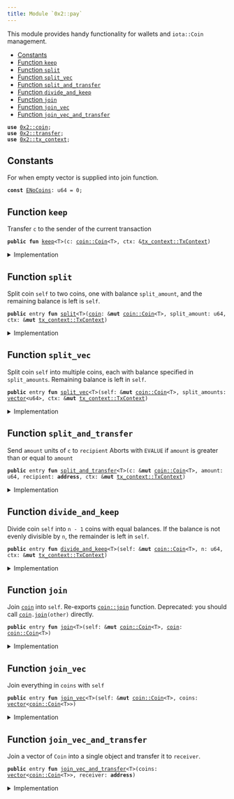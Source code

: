 ```yaml
---
title: Module `0x2::pay`
---
```


This module provides handy functionality for wallets and <code>iota::Coin</code> management.


-  [Constants](#@Constants_0)
-  [Function `keep`](#0x2_pay_keep)
-  [Function `split`](#0x2_pay_split)
-  [Function `split_vec`](#0x2_pay_split_vec)
-  [Function `split_and_transfer`](#0x2_pay_split_and_transfer)
-  [Function `divide_and_keep`](#0x2_pay_divide_and_keep)
-  [Function `join`](#0x2_pay_join)
-  [Function `join_vec`](#0x2_pay_join_vec)
-  [Function `join_vec_and_transfer`](#0x2_pay_join_vec_and_transfer)


<pre><code><b>use</b> <a href="../iota-framework/coin.md#0x2_coin">0x2::coin</a>;
<b>use</b> <a href="../iota-framework/transfer.md#0x2_transfer">0x2::transfer</a>;
<b>use</b> <a href="../iota-framework/tx_context.md#0x2_tx_context">0x2::tx_context</a>;
</code></pre>



<Link id="@Constants_0"></Link>

## Constants


<Link id="0x2_pay_ENoCoins"></Link>

For when empty vector is supplied into join function.


<pre><code><b>const</b> <a href="../iota-framework/pay.md#0x2_pay_ENoCoins">ENoCoins</a>: u64 = 0;
</code></pre>



<Link id="0x2_pay_keep"></Link>

## Function `keep`

Transfer <code>c</code> to the sender of the current transaction


<pre><code><b>public</b> <b>fun</b> <a href="../iota-framework/pay.md#0x2_pay_keep">keep</a>&lt;T&gt;(c: <a href="../iota-framework/coin.md#0x2_coin_Coin">coin::Coin</a>&lt;T&gt;, ctx: &<a href="../iota-framework/tx_context.md#0x2_tx_context_TxContext">tx_context::TxContext</a>)
</code></pre>



<details>
<summary>Implementation</summary>


<pre><code><b>public</b> <b>fun</b> <a href="../iota-framework/pay.md#0x2_pay_keep">keep</a>&lt;T&gt;(c: Coin&lt;T&gt;, ctx: &TxContext) {
    <a href="../iota-framework/transfer.md#0x2_transfer_public_transfer">transfer::public_transfer</a>(c, ctx.sender())
}
</code></pre>



</details>

<Link id="0x2_pay_split"></Link>

## Function `split`

Split coin <code>self</code> to two coins, one with balance <code>split_amount</code>,
and the remaining balance is left is <code>self</code>.


<pre><code><b>public</b> entry <b>fun</b> <a href="../iota-framework/pay.md#0x2_pay_split">split</a>&lt;T&gt;(<a href="../iota-framework/coin.md#0x2_coin">coin</a>: &<b>mut</b> <a href="../iota-framework/coin.md#0x2_coin_Coin">coin::Coin</a>&lt;T&gt;, split_amount: u64, ctx: &<b>mut</b> <a href="../iota-framework/tx_context.md#0x2_tx_context_TxContext">tx_context::TxContext</a>)
</code></pre>



<details>
<summary>Implementation</summary>


<pre><code><b>public</b> entry <b>fun</b> <a href="../iota-framework/pay.md#0x2_pay_split">split</a>&lt;T&gt;(
    <a href="../iota-framework/coin.md#0x2_coin">coin</a>: &<b>mut</b> Coin&lt;T&gt;, split_amount: u64, ctx: &<b>mut</b> TxContext
) {
    <a href="../iota-framework/pay.md#0x2_pay_keep">keep</a>(<a href="../iota-framework/coin.md#0x2_coin">coin</a>.<a href="../iota-framework/pay.md#0x2_pay_split">split</a>(split_amount, ctx), ctx)
}
</code></pre>



</details>

<Link id="0x2_pay_split_vec"></Link>

## Function `split_vec`

Split coin <code>self</code> into multiple coins, each with balance specified
in <code>split_amounts</code>. Remaining balance is left in <code>self</code>.


<pre><code><b>public</b> entry <b>fun</b> <a href="../iota-framework/pay.md#0x2_pay_split_vec">split_vec</a>&lt;T&gt;(self: &<b>mut</b> <a href="../iota-framework/coin.md#0x2_coin_Coin">coin::Coin</a>&lt;T&gt;, split_amounts: <a href="../move-stdlib/vector.md#0x1_vector">vector</a>&lt;u64&gt;, ctx: &<b>mut</b> <a href="../iota-framework/tx_context.md#0x2_tx_context_TxContext">tx_context::TxContext</a>)
</code></pre>



<details>
<summary>Implementation</summary>


<pre><code><b>public</b> entry <b>fun</b> <a href="../iota-framework/pay.md#0x2_pay_split_vec">split_vec</a>&lt;T&gt;(
    self: &<b>mut</b> Coin&lt;T&gt;, split_amounts: <a href="../move-stdlib/vector.md#0x1_vector">vector</a>&lt;u64&gt;, ctx: &<b>mut</b> TxContext
) {
    <b>let</b> (<b>mut</b> i, len) = (0, split_amounts.length());
    <b>while</b> (i &lt; len) {
        <a href="../iota-framework/pay.md#0x2_pay_split">split</a>(self, split_amounts[i], ctx);
        i = i + 1;
    };
}
</code></pre>



</details>

<Link id="0x2_pay_split_and_transfer"></Link>

## Function `split_and_transfer`

Send <code>amount</code> units of <code>c</code> to <code>recipient</code>
Aborts with <code>EVALUE</code> if <code>amount</code> is greater than or equal to <code>amount</code>


<pre><code><b>public</b> entry <b>fun</b> <a href="../iota-framework/pay.md#0x2_pay_split_and_transfer">split_and_transfer</a>&lt;T&gt;(c: &<b>mut</b> <a href="../iota-framework/coin.md#0x2_coin_Coin">coin::Coin</a>&lt;T&gt;, amount: u64, recipient: <b>address</b>, ctx: &<b>mut</b> <a href="../iota-framework/tx_context.md#0x2_tx_context_TxContext">tx_context::TxContext</a>)
</code></pre>



<details>
<summary>Implementation</summary>


<pre><code><b>public</b> entry <b>fun</b> <a href="../iota-framework/pay.md#0x2_pay_split_and_transfer">split_and_transfer</a>&lt;T&gt;(
    c: &<b>mut</b> Coin&lt;T&gt;, amount: u64, recipient: <b>address</b>, ctx: &<b>mut</b> TxContext
) {
    <a href="../iota-framework/transfer.md#0x2_transfer_public_transfer">transfer::public_transfer</a>(c.<a href="../iota-framework/pay.md#0x2_pay_split">split</a>(amount, ctx), recipient)
}
</code></pre>



</details>

<Link id="0x2_pay_divide_and_keep"></Link>

## Function `divide_and_keep`

Divide coin <code>self</code> into <code>n - 1</code> coins with equal balances. If the balance is
not evenly divisible by <code>n</code>, the remainder is left in <code>self</code>.


<pre><code><b>public</b> entry <b>fun</b> <a href="../iota-framework/pay.md#0x2_pay_divide_and_keep">divide_and_keep</a>&lt;T&gt;(self: &<b>mut</b> <a href="../iota-framework/coin.md#0x2_coin_Coin">coin::Coin</a>&lt;T&gt;, n: u64, ctx: &<b>mut</b> <a href="../iota-framework/tx_context.md#0x2_tx_context_TxContext">tx_context::TxContext</a>)
</code></pre>



<details>
<summary>Implementation</summary>


<pre><code><b>public</b> entry <b>fun</b> <a href="../iota-framework/pay.md#0x2_pay_divide_and_keep">divide_and_keep</a>&lt;T&gt;(
    self: &<b>mut</b> Coin&lt;T&gt;, n: u64, ctx: &<b>mut</b> TxContext
) {
    <b>let</b> <b>mut</b> vec: <a href="../move-stdlib/vector.md#0x1_vector">vector</a>&lt;Coin&lt;T&gt;&gt; = self.divide_into_n(n, ctx);
    <b>let</b> (<b>mut</b> i, len) = (0, vec.length());
    <b>while</b> (i &lt; len) {
        <a href="../iota-framework/transfer.md#0x2_transfer_public_transfer">transfer::public_transfer</a>(vec.pop_back(), ctx.sender());
        i = i + 1;
    };
    vec.destroy_empty();
}
</code></pre>



</details>

<Link id="0x2_pay_join"></Link>

## Function `join`

Join <code><a href="../iota-framework/coin.md#0x2_coin">coin</a></code> into <code>self</code>. Re-exports <code><a href="../iota-framework/coin.md#0x2_coin_join">coin::join</a></code> function.
Deprecated: you should call <code><a href="../iota-framework/coin.md#0x2_coin">coin</a>.<a href="../iota-framework/pay.md#0x2_pay_join">join</a>(other)</code> directly.


<pre><code><b>public</b> entry <b>fun</b> <a href="../iota-framework/pay.md#0x2_pay_join">join</a>&lt;T&gt;(self: &<b>mut</b> <a href="../iota-framework/coin.md#0x2_coin_Coin">coin::Coin</a>&lt;T&gt;, <a href="../iota-framework/coin.md#0x2_coin">coin</a>: <a href="../iota-framework/coin.md#0x2_coin_Coin">coin::Coin</a>&lt;T&gt;)
</code></pre>



<details>
<summary>Implementation</summary>


<pre><code><b>public</b> entry <b>fun</b> <a href="../iota-framework/pay.md#0x2_pay_join">join</a>&lt;T&gt;(self: &<b>mut</b> Coin&lt;T&gt;, <a href="../iota-framework/coin.md#0x2_coin">coin</a>: Coin&lt;T&gt;) {
    self.<a href="../iota-framework/pay.md#0x2_pay_join">join</a>(<a href="../iota-framework/coin.md#0x2_coin">coin</a>)
}
</code></pre>



</details>

<Link id="0x2_pay_join_vec"></Link>

## Function `join_vec`

Join everything in <code>coins</code> with <code>self</code>


<pre><code><b>public</b> entry <b>fun</b> <a href="../iota-framework/pay.md#0x2_pay_join_vec">join_vec</a>&lt;T&gt;(self: &<b>mut</b> <a href="../iota-framework/coin.md#0x2_coin_Coin">coin::Coin</a>&lt;T&gt;, coins: <a href="../move-stdlib/vector.md#0x1_vector">vector</a>&lt;<a href="../iota-framework/coin.md#0x2_coin_Coin">coin::Coin</a>&lt;T&gt;&gt;)
</code></pre>



<details>
<summary>Implementation</summary>


<pre><code><b>public</b> entry <b>fun</b> <a href="../iota-framework/pay.md#0x2_pay_join_vec">join_vec</a>&lt;T&gt;(self: &<b>mut</b> Coin&lt;T&gt;, <b>mut</b> coins: <a href="../move-stdlib/vector.md#0x1_vector">vector</a>&lt;Coin&lt;T&gt;&gt;) {
    <b>let</b> (<b>mut</b> i, len) = (0, coins.length());
    <b>while</b> (i &lt; len) {
        <b>let</b> <a href="../iota-framework/coin.md#0x2_coin">coin</a> = coins.pop_back();
        self.<a href="../iota-framework/pay.md#0x2_pay_join">join</a>(<a href="../iota-framework/coin.md#0x2_coin">coin</a>);
        i = i + 1
    };
    // safe because we've drained the <a href="../move-stdlib/vector.md#0x1_vector">vector</a>
    coins.destroy_empty()
}
</code></pre>



</details>

<Link id="0x2_pay_join_vec_and_transfer"></Link>

## Function `join_vec_and_transfer`

Join a vector of <code>Coin</code> into a single object and transfer it to <code>receiver</code>.


<pre><code><b>public</b> entry <b>fun</b> <a href="../iota-framework/pay.md#0x2_pay_join_vec_and_transfer">join_vec_and_transfer</a>&lt;T&gt;(coins: <a href="../move-stdlib/vector.md#0x1_vector">vector</a>&lt;<a href="../iota-framework/coin.md#0x2_coin_Coin">coin::Coin</a>&lt;T&gt;&gt;, receiver: <b>address</b>)
</code></pre>



<details>
<summary>Implementation</summary>


<pre><code><b>public</b> entry <b>fun</b> <a href="../iota-framework/pay.md#0x2_pay_join_vec_and_transfer">join_vec_and_transfer</a>&lt;T&gt;(<b>mut</b> coins: <a href="../move-stdlib/vector.md#0x1_vector">vector</a>&lt;Coin&lt;T&gt;&gt;, receiver: <b>address</b>) {
    <b>assert</b>!(coins.length() &gt; 0, <a href="../iota-framework/pay.md#0x2_pay_ENoCoins">ENoCoins</a>);

    <b>let</b> <b>mut</b> self = coins.pop_back();
    <a href="../iota-framework/pay.md#0x2_pay_join_vec">join_vec</a>(&<b>mut</b> self, coins);
    <a href="../iota-framework/transfer.md#0x2_transfer_public_transfer">transfer::public_transfer</a>(self, receiver)
}
</code></pre>



</details>
